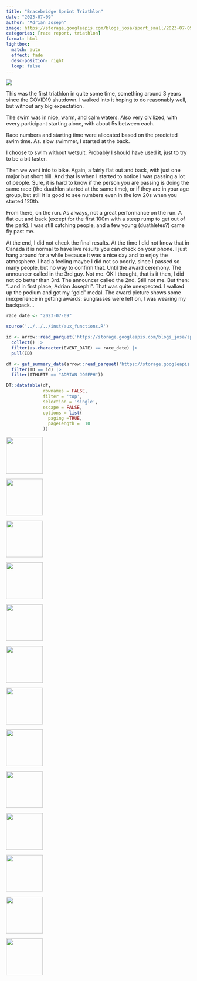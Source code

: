 ```yaml
---
title: "Bracebridge Sprint Triathlon"
date: "2023-07-09"
author: "Adrian Joseph"
image: https://storage.googleapis.com/blogs_josa/sport_small/2023-07-09_BRACEBRIDGE_SPRINT_TRIATHLON/img/19.jpg
categories: [race report, triathlon]
format: html
lightbox:
  match: auto
  effect: fade
  desc-position: right
  loop: false
---
```

![](https://storage.googleapis.com/blogs_josa/sport_small/2023-07-09_BRACEBRIDGE_SPRINT_TRIATHLON/img/19.jpg)

This was the first triathlon in quite some time, something around 3 years since the COVID19 shutdown. I walked into it hoping to do reasonably well, but without any big expectation.

The swim was in nice, warm, and calm waters. Also very civilized, with every participant starting alone, with about 5s between each.

Race numbers and starting time were allocated based on the predicted swim time. As. slow swimmer, I started at the back.

I choose to swim without wetsuit. Probably I should have used it, just to try to be a bit faster.

Then we went into to bike. Again, a fairly flat out and back, with just one major but short hill. And that is when I started to notice I was passing a lot of people. Sure, it is hard to know if the person you are passing is doing the same race (the duathlon started at the same time), or if they are in your age group, but still it is good to see numbers even in the low 20s when you started 120th.

From there, on the run. As always, not a great performance on the run. A flat out and back (except for the first 100m with a steep rump to get out of the park). I was still catching people, and a few young (duathletes?) came fly past me.

At the end, I did not check the final results. At the time I did not know that in Canada it is normal to have live results you can check on your phone. I just hang around for a while because it was a nice day and to enjoy the atmosphere. I had a feeling maybe I did not so poorly, since I passed so many people, but no way to confirm that. Until the award ceremony. The announcer called in the 3rd guy. Not me. OK I thought, that is it then, I did not do better than 3rd. The announcer called the 2nd. Still not me. But then: "..and in first place, Adrian Joseph!". That was quite unexpected. I walked up the podium and got my "gold" medal. The award picture shows some inexperience in getting awards: sunglasses were left on, I was wearing my backpack...



```r
race_date <- "2023-07-09"

source('../../../inst/aux_functions.R')

id <- arrow::read_parquet('https://storage.googleapis.com/blogs_josa/sport/parquets/main_dataset.parquet') |>
  collect() |>
  filter(as.character(EVENT_DATE) == race_date) |>
  pull(ID)

df <- get_summary_data(arrow::read_parquet('https://storage.googleapis.com/blogs_josa/sport/parquets/all_results.parquet') |>
  filter(ID == id) |>
  filter(ATHLETE == "ADRIAN JOSEPH"))

DT::datatable(df,
              rownames = FALSE,
              filter = 'top',
              selection = 'single',
              escape = FALSE,
              options = list(
                paging =TRUE,
                pageLength =  10
              ))
```

::: {layout-ncol=4}
![](https://storage.googleapis.com/blogs_josa/sport_small/2023-07-09_BRACEBRIDGE_SPRINT_TRIATHLON/img/00.png){ width="100" group="hi" }

![](https://storage.googleapis.com/blogs_josa/sport_small/2023-07-09_BRACEBRIDGE_SPRINT_TRIATHLON/img/01.png){ width="100" group="hi" }

![](https://storage.googleapis.com/blogs_josa/sport_small/2023-07-09_BRACEBRIDGE_SPRINT_TRIATHLON/img/02.png){ width="100" group="hi" }

![](https://storage.googleapis.com/blogs_josa/sport_small/2023-07-09_BRACEBRIDGE_SPRINT_TRIATHLON/img/03.png){ width="100" group="hi" }

![](https://storage.googleapis.com/blogs_josa/sport_small/2023-07-09_BRACEBRIDGE_SPRINT_TRIATHLON/img/04.png){ width="100" group="hi" }

![](https://storage.googleapis.com/blogs_josa/sport_small/2023-07-09_BRACEBRIDGE_SPRINT_TRIATHLON/img/04a.png){ width="100" group="hi" }

![](https://storage.googleapis.com/blogs_josa/sport_small/2023-07-09_BRACEBRIDGE_SPRINT_TRIATHLON/img/04b.png){ width="100" group="hi" }

![](https://storage.googleapis.com/blogs_josa/sport_small/2023-07-09_BRACEBRIDGE_SPRINT_TRIATHLON/img/05.jpg){ width="100" group="hi" }

![](https://storage.googleapis.com/blogs_josa/sport_small/2023-07-09_BRACEBRIDGE_SPRINT_TRIATHLON/img/06.jpg){ width="100" group="hi" }

![](https://storage.googleapis.com/blogs_josa/sport_small/2023-07-09_BRACEBRIDGE_SPRINT_TRIATHLON/img/09.jpg){ width="100" group="hi" }

![](https://storage.googleapis.com/blogs_josa/sport_small/2023-07-09_BRACEBRIDGE_SPRINT_TRIATHLON/img/12.jpg){ width="100" group="hi" }

![](https://storage.googleapis.com/blogs_josa/sport_small/2023-07-09_BRACEBRIDGE_SPRINT_TRIATHLON/img/16.jpg){ width="100" group="hi" }

![](https://storage.googleapis.com/blogs_josa/sport_small/2023-07-09_BRACEBRIDGE_SPRINT_TRIATHLON/img/19.jpg){ width="100" group="hi" }


:::
